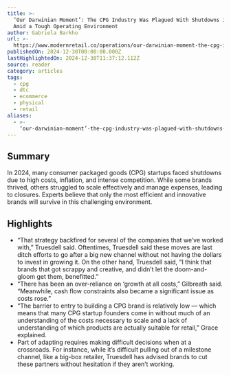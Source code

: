 ```yaml
---
title: >-
  ‘Our Darwinian Moment’: The CPG Industry Was Plagued With Shutdowns in 2024
  Amid a Tough Operating Environment
author: Gabriela Barkho
url: >-
  https://www.modernretail.co/operations/our-darwinian-moment-the-cpg-industry-was-plagued-with-shutdowns-in-2024-amid-a-tough-operating-environment/?utm_campaign=mrdis&utm_medium=email&utm_source=mrdaily&utm_content=123024
publishedOn: 2024-12-30T00:00:00.000Z
lastHighlightedOn: 2024-12-30T11:37:12.112Z
source: reader
category: articles
tags:
  - cpg
  - dtc
  - ecommerce
  - physical
  - retail
aliases:
  - >-
    ‘our-darwinian-moment’-the-cpg-industry-was-plagued-with-shutdowns-in-2024-amid-a-tough-operating-environment
---
```

## Summary

In 2024, many consumer packaged goods (CPG) startups faced shutdowns due to high costs, inflation, and intense competition. While some brands thrived, others struggled to scale effectively and manage expenses, leading to closures. Experts believe that only the most efficient and innovative brands will survive in this challenging environment.

## Highlights
- “That strategy backfired for several of the companies that we’ve worked with,” Truesdell said. Oftentimes, Truesdell said these moves are last ditch efforts to go after a big new channel without not having the dollars to invest in growing it. On the other hand, Truesdell said, “I think that brands that got scrappy and creative, and didn’t let the doom-and-gloom get them, benefitted.”
- “There has been an over-reliance on ‘growth at all costs,” Gilbreath said. “Meanwhile, cash flow constraints also became a significant issue as costs rose.”
- “The barrier to entry to building a CPG brand is relatively low — which means that many CPG startup founders come in without much of an understanding of the costs necessary to scale and a lack of understanding of which products are actually suitable for retail,” Grace explained.
- Part of adapting requires making difficult decisions when at a crossroads. For instance, while it’s difficult pulling out of a milestone channel, like a big-box retailer, Truesdell has advised brands to cut these partners without hesitation if they aren’t working.
